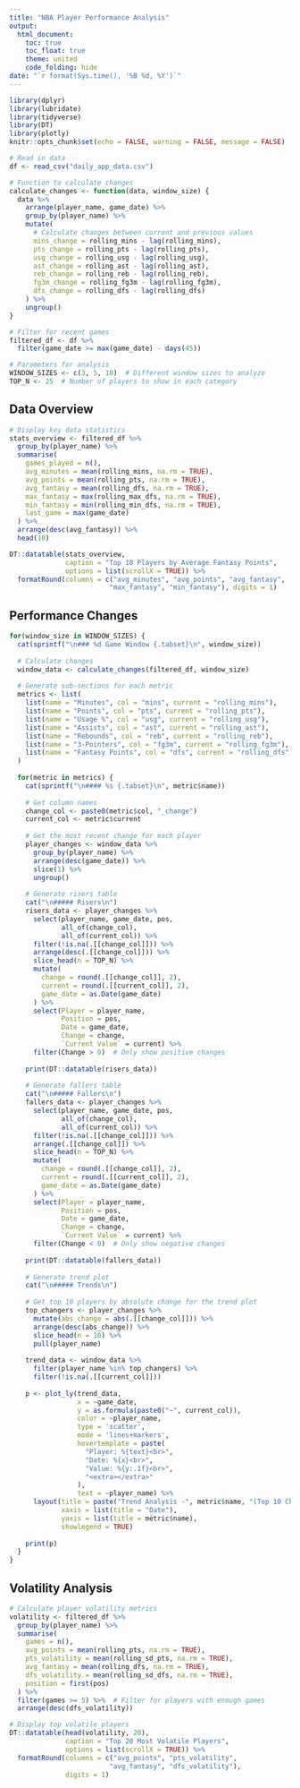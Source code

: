 ```yaml
---
title: "NBA Player Performance Analysis"
output: 
  html_document:
    toc: true
    toc_float: true
    theme: united
    code_folding: hide
date: "`r format(Sys.time(), '%B %d, %Y')`"
---
```


```r
library(dplyr)
library(lubridate)
library(tidyverse)
library(DT)
library(plotly)
knitr::opts_chunk$set(echo = FALSE, warning = FALSE, message = FALSE)

# Read in data
df <- read_csv("daily_app_data.csv")

# Function to calculate changes
calculate_changes <- function(data, window_size) {
  data %>%
    arrange(player_name, game_date) %>%
    group_by(player_name) %>%
    mutate(
      # Calculate changes between current and previous values
      mins_change = rolling_mins - lag(rolling_mins),
      pts_change = rolling_pts - lag(rolling_pts),
      usg_change = rolling_usg - lag(rolling_usg),
      ast_change = rolling_ast - lag(rolling_ast),
      reb_change = rolling_reb - lag(rolling_reb),
      fg3m_change = rolling_fg3m - lag(rolling_fg3m),
      dfs_change = rolling_dfs - lag(rolling_dfs)
    ) %>%
    ungroup()
}

# Filter for recent games
filtered_df <- df %>%
  filter(game_date >= max(game_date) - days(45))

# Parameters for analysis
WINDOW_SIZES <- c(3, 5, 10)  # Different window sizes to analyze
TOP_N <- 25  # Number of players to show in each category
```

## Data Overview
```r
# Display key data statistics
stats_overview <- filtered_df %>%
  group_by(player_name) %>%
  summarise(
    games_played = n(),
    avg_minutes = mean(rolling_mins, na.rm = TRUE),
    avg_points = mean(rolling_pts, na.rm = TRUE),
    avg_fantasy = mean(rolling_dfs, na.rm = TRUE),
    max_fantasy = max(rolling_max_dfs, na.rm = TRUE),
    min_fantasy = min(rolling_min_dfs, na.rm = TRUE),
    last_game = max(game_date)
  ) %>%
  arrange(desc(avg_fantasy)) %>%
  head(10)

DT::datatable(stats_overview,
              caption = "Top 10 Players by Average Fantasy Points",
              options = list(scrollX = TRUE)) %>%
  formatRound(columns = c("avg_minutes", "avg_points", "avg_fantasy", 
                         "max_fantasy", "min_fantasy"), digits = 1)
```

## Performance Changes {.tabset}

```r
for(window_size in WINDOW_SIZES) {
  cat(sprintf("\n### %d Game Window {.tabset}\n", window_size))
  
  # Calculate changes
  window_data <- calculate_changes(filtered_df, window_size)
  
  # Generate sub-sections for each metric
  metrics <- list(
    list(name = "Minutes", col = "mins", current = "rolling_mins"),
    list(name = "Points", col = "pts", current = "rolling_pts"),
    list(name = "Usage %", col = "usg", current = "rolling_usg"),
    list(name = "Assists", col = "ast", current = "rolling_ast"),
    list(name = "Rebounds", col = "reb", current = "rolling_reb"),
    list(name = "3-Pointers", col = "fg3m", current = "rolling_fg3m"),
    list(name = "Fantasy Points", col = "dfs", current = "rolling_dfs")
  )
  
  for(metric in metrics) {
    cat(sprintf("\n#### %s {.tabset}\n", metric$name))
    
    # Get column names
    change_col <- paste0(metric$col, "_change")
    current_col <- metric$current
    
    # Get the most recent change for each player
    player_changes <- window_data %>%
      group_by(player_name) %>%
      arrange(desc(game_date)) %>%
      slice(1) %>%
      ungroup()
    
    # Generate risers table
    cat("\n##### Risers\n")
    risers_data <- player_changes %>%
      select(player_name, game_date, pos,
             all_of(change_col), 
             all_of(current_col)) %>%
      filter(!is.na(.[[change_col]])) %>%
      arrange(desc(.[[change_col]])) %>%
      slice_head(n = TOP_N) %>%
      mutate(
        change = round(.[[change_col]], 2),
        current = round(.[[current_col]], 2),
        game_date = as.Date(game_date)
      ) %>%
      select(Player = player_name,
             Position = pos,
             Date = game_date,
             Change = change,
             `Current Value` = current) %>%
      filter(Change > 0)  # Only show positive changes
    
    print(DT::datatable(risers_data))
    
    # Generate fallers table
    cat("\n##### Fallers\n")
    fallers_data <- player_changes %>%
      select(player_name, game_date, pos,
             all_of(change_col), 
             all_of(current_col)) %>%
      filter(!is.na(.[[change_col]])) %>%
      arrange(.[[change_col]]) %>%
      slice_head(n = TOP_N) %>%
      mutate(
        change = round(.[[change_col]], 2),
        current = round(.[[current_col]], 2),
        game_date = as.Date(game_date)
      ) %>%
      select(Player = player_name,
             Position = pos,
             Date = game_date,
             Change = change,
             `Current Value` = current) %>%
      filter(Change < 0)  # Only show negative changes
    
    print(DT::datatable(fallers_data))
    
    # Generate trend plot
    cat("\n##### Trends\n")
    
    # Get top 10 players by absolute change for the trend plot
    top_changers <- player_changes %>%
      mutate(abs_change = abs(.[[change_col]])) %>%
      arrange(desc(abs_change)) %>%
      slice_head(n = 10) %>%
      pull(player_name)
    
    trend_data <- window_data %>%
      filter(player_name %in% top_changers) %>%
      filter(!is.na(.[[current_col]]))
    
    p <- plot_ly(trend_data, 
                 x = ~game_date, 
                 y = as.formula(paste0("~", current_col)), 
                 color = ~player_name, 
                 type = 'scatter', 
                 mode = 'lines+markers',
                 hovertemplate = paste(
                   "Player: %{text}<br>",
                   "Date: %{x}<br>",
                   "Value: %{y:.1f}<br>",
                   "<extra></extra>"
                 ),
                 text = ~player_name) %>%
      layout(title = paste("Trend Analysis -", metric$name, "(Top 10 Changers)"),
             xaxis = list(title = "Date"),
             yaxis = list(title = metric$name),
             showlegend = TRUE)
    
    print(p)
  }
}
```

## Volatility Analysis
```r
# Calculate player volatility metrics
volatility <- filtered_df %>%
  group_by(player_name) %>%
  summarise(
    games = n(),
    avg_points = mean(rolling_pts, na.rm = TRUE),
    pts_volatility = mean(rolling_sd_pts, na.rm = TRUE),
    avg_fantasy = mean(rolling_dfs, na.rm = TRUE),
    dfs_volatility = mean(rolling_sd_dfs, na.rm = TRUE),
    position = first(pos)
  ) %>%
  filter(games >= 5) %>%  # Filter for players with enough games
  arrange(desc(dfs_volatility))

# Display top volatile players
DT::datatable(head(volatility, 20),
              caption = "Top 20 Most Volatile Players",
              options = list(scrollX = TRUE)) %>%
  formatRound(columns = c("avg_points", "pts_volatility", 
                         "avg_fantasy", "dfs_volatility"), 
              digits = 1)
```